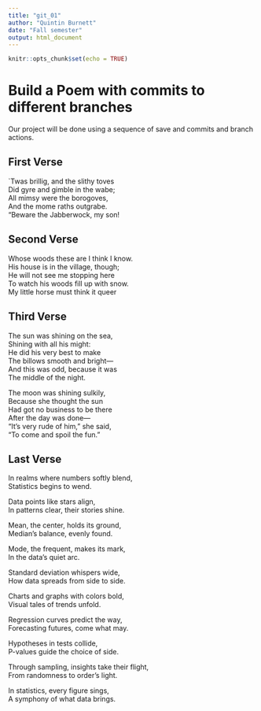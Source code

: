 ```yaml
---
title: "git_01"
author: "Quintin Burnett"
date: "Fall semester"
output: html_document
---
```


```r
knitr::opts_chunk$set(echo = TRUE)
```
# Build a Poem with commits to different branches
Our project will be done using a sequence of save and commits and branch actions.
<!-- Do not modify or change any text in "!--" bracketed areas such as this --- these are instructions to
you, if you change any of this the git program will notice it and compromise your git merging strategy !-->

## First Verse 
<!--Put the first five lines of a poem by Lewis Carrol in this section!-->  
`Twas brillig, and the slithy toves  
Did gyre and gimble in the wabe;  
All mimsy were the borogoves,  
And the mome raths outgrabe.  
“Beware the Jabberwock, my son!   

## Second Verse
<!--Put the first five lines of a poem by Robert Frost here!-->  
Whose woods these are I think I know.  
His house is in the village, though;  
He will not see me stopping here  
To watch his woods fill up with snow.  
My little horse must think it queer  

## Third Verse
<!--Put the first two verses of The Walrus and the Carpenter here!-->  
The sun was shining on the sea,  
Shining with all his might:  
He did his very best to make  
The billows smooth and bright—  
And this was odd, because it was  
The middle of the night.  
  
The moon was shining sulkily,  
Because she thought the sun  
Had got no business to be there  
After the day was done—  
“It’s very rude of him,” she said,  
“To come and spoil the fun.”  

## Last Verse
<!--Put a short poem you created using chatGPT of 20 to 30 lines,here!-->  
In realms where numbers softly blend,  
Statistics begins to wend.  
  
Data points like stars align,  
In patterns clear, their stories shine.  
  
Mean, the center, holds its ground,  
Median’s balance, evenly found.  
  
Mode, the frequent, makes its mark,  
In the data’s quiet arc.  
  
Standard deviation whispers wide,  
How data spreads from side to side.  
  
Charts and graphs with colors bold,  
Visual tales of trends unfold.  
  
Regression curves predict the way,  
Forecasting futures, come what may.  
  
Hypotheses in tests collide,  
P-values guide the choice of side.  
  
Through sampling, insights take their flight,  
From randomness to order’s light.  
  
In statistics, every figure sings,  
A symphony of what data brings.  
